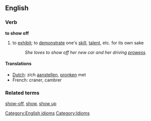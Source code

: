 ==English==
=== Verb ===
[[Category:English idioms]]
'''to show off''' 

# to [[exhibit]]; to [[demonstrate]] one's [[skill]], [[talent]], etc. for its own sake
#: ''She loves to show off her new car and her driving [[prowess]].''

====Translations====
*[[Dutch]]: zich [[aanstellen]], [[pronken]] met
*French: craner, cambrer

=== Related terms ===
[[show-off]], [[show]], [[show up]]

[[Category:Idioms]]